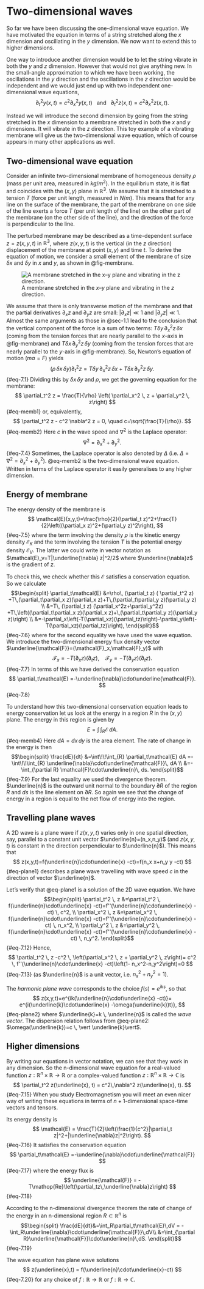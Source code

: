 # Two-dimensional waves

So far we have been discussing the one-dimensional wave equation. We have
motivated the equation in terms of a string stretched along the $x$ dimension and oscillating in the $y$ dimension. We now want to extend this to higher dimensions. 

One way to introduce another dimension would be to let the string vibrate in both the $y$ and $z$ dimension. However that would not give anything
new. In the small-angle approximation to which we have been working, the oscillations in
the $y$ direction and the oscillations in the $z$ direction would be independent
and we would just end up with two independent one-dimensional wave equations,
$$
\partial_t^2 y(x,t) = c^2\partial_x^2 y(x,t)~~\text{ and }~~\partial_t^2 z(x,t) = c^2\partial_x^2 z(x,t).
$$

Instead we will introduce the second dimension by going from the string
stretched in the $x$ dimension to a membrane stretched in both the $x$ and
$y$ dimensions. It will vibrate in the $z$ direction. This toy example of
a vibrating membrane will give us the two-dimensional wave equation, which 
of course appears in many other applications as well.

## Two-dimensional wave equation

Consider an infinite two-dimensional membrane of homogeneous density $\rho$
(mass per unit area, measured in $kg/m^2$). In the equilibrium state, it is flat
and coincides with the $(x,y)$ plane in $\mathbb{R}^3$. We assume that it is
stretched to a tension $T$ (force per unit length, measured in $N/m$). This
means that for any line on the surface of the membrane, the part of the membrane
on one side of the line exerts a force $T$ (per unit length of the line) on the
other part of the membrane (on the other side of the line), and the direction of
the force is perpendicular to the line.

The perturbed membrane may be described as a time-dependent surface $z=z(x,y,t)$
in $\mathbb{R}^3$, where $z(x,y,t)$ is the vertical (in the $z$ direction)
displacement of the membrane at point $(x,y)$ and time $t$. To derive the
equation of motion, we consider a small element of the membrane of size $\delta
x$ and $\delta y$ in $x$ and $y$, as shown in @fig-membrane.

![A membrane stretched in the $x$--$y$ plane and vibrating in the $z$ direction.](membrane.png){#fig-membrane}

We assume that there is only transverse motion of the membrane and that the
partial derivatives $\partial_x z$ and $\partial_y z$ are small:
$\vert\partial_x z\vert \ll 1$ and $\vert\partial_y z\vert \ll 1$. Almost the
same arguments as those in @sec-1.1 lead to the conclusion that the vertical
component of the force is a sum of two terms: $T \delta y \, \partial_x^2 z \,
\delta x$ (coming from the tension forces that are nearly parallel to the
$x$-axis in @fig-membrane) and $T \delta x \, \partial_y^2 z \, \delta y$ (coming
from the tension forces that are nearly parallel to the $y$-axis in
@fig-membrane). So, Newton's equation of motion ($ma=F$) yields
$$
(\rho \, \delta x \, \delta y)\partial_t^2 z = T \delta y \, \partial_x^2 z \, \delta x + T \delta x \, \partial_y^2 z \, \delta y.
$$ {#eq-7.1}
Dividing this by $\delta x \, \delta y$ and $\rho$, we get the governing
equation for the membrane:
$$
 \partial_t^2 z = \frac{T}{\rho} \left( \partial_x^2 \, z  +  \partial_y^2 \, z\right)
$$ {#eq-memb1}
or, equivalently,
$$
\partial_t^2 z  - c^2 \nabla^2 z = 0, \quad c=\sqrt{\frac{T}{\rho}}.
$$ {#eq-memb2}
Here $c$ in the wave speed and $\nabla^2$ is the Laplace operator:
$$
\nabla^2= \partial_x^2  + \partial_y^2.
$$ {#eq-7.4}
Sometimes, the Laplace operator is also denoted by $\Delta$ (i.e.  $\Delta =
\nabla^2 = \partial_x^2  + \partial_y^2$).
@eq-memb2 is the two-dimensional wave equation. Written in terms of the Laplace
operator it easily generalises to any higher dimension.

## Energy of membrane

The energy density of the membrane is
$$
\mathcal{E}(x,y,t)=\frac{\rho}{2}(\partial_t z)^2+\frac{T}{2}\left((\partial_x z)^2+(\partial_y z)^2\right),
$$ {#eq-7.5}
where the term involving the density $\rho$ is the kinetic energy density
$\mathcal{E}_K$ and the term involving the tension $T$ is the potential energy
density $\mathcal{E}_V$. The latter we could write in vector notation as
$\mathcal{E}_v=T|\underline{\nabla} z|^2/2$ where $\underline{\nabla}z$ is 
the gradient of $z$.

To check this, we check whether this $\mathcal{E}$ satisfies a conservation
equation. So we calculate
$$\begin{split}
\partial_t\mathcal{E} &=\rho\, (\partial_t z) ( \partial_t^2 z) +T\,(\partial_t\partial_x z)(\partial_x z)+T\,(\partial_t\partial_y z)(\partial_y z)  \\ 
&=T\, (\partial_t z) (\partial_x^2z+\partial_y^2z) +T\,\left((\partial_t\partial_x z)(\partial_x z)+\,(\partial_t\partial_y z)(\partial_y z)\right)  \\
&=-\partial_x\left(-T(\partial_xz)(\partial_tz)\right)-\partial_y\left(-T(\partial_xz)(\partial_tz)\right),
\end{split}$$ {#eq-7.6}
where for the second equality we have used the wave equation. We introduce the
two-dimensional energy flux density vector
$\underline{\mathcal{F}}=(\mathcal{F}_x,\mathcal{F}_y)$ with
$$
\mathcal{F}_x =-T(\partial_xz)(\partial_tz),~~~~ \mathcal{F}_y=-T(\partial_yz)(\partial_tz).
$$ {#eq-7.7}
In terms of this we have derived the conservation equation
 $$
\partial_t\mathcal{E} =-\underline{\nabla}\cdot\underline{\mathcal{F}}.
$$ {#eq-7.8}

To understand how this two-dimensional conservation equation leads to energy conservation let us look
at the energy in a  region $R$ in the $(x,y)$ plane. 
The energy in this region is given by
$$
E=\int\!\!\int_{R} \mathcal{E}\, dA.
$$ {#eq-memb4}
Here $dA=dx \, dy$ is the area element. The rate of change in the energy is then
$$\begin{split}
\frac{dE}{dt} &=\int\!\!\int_{R} \partial_t\mathcal{E} dA =- \int\!\!\int_{R} \underline{\nabla}\cdot\underline{\mathcal{F}}\, dA \\
&=-\int_{\partial R} \mathcal{F}\cdot\underline{n}\, ds. 
\end{split}$$ {#eq-7.9}
For the last equality we used the divergence theorem. $\underline{n}$ is the outward unit normal to the boundary $\partial R$ of the region $R$ and $ds$ is the line
element on $\partial R$. So again we see that the change of energy in a region
is equal to the net flow of energy into the region.

## Travelling plane waves

A 2D wave is a plane wave if $z(x,y,t)$ varies only in one spatial direction,
say, parallel to a constant unit vector $\underline{n}=(n_x,n_y)$  (and $z(x,y,t)$ is
constant in the direction perpendicular to $\underline{n}$). This means that
$$
z(x,y,t)=f(\underline{n}\cdot\underline{x} -ct)=f(n_x x+n_y y -ct)
$$ {#eq-plane1}
describes a plane wave travelling with wave speed $c$ in the direction of vector
$\underline{n}$.

Let's verify that @eq-plane1 is a solution of the 2D wave equation. We have
$$\begin{split}
\partial_t^2 \, z &=\partial_t^2 \, f(\underline{n}\cdot\underline{x} -ct)=f''(\underline{n}\cdot\underline{x} -ct) \, c^2,  \\
\partial_x^2 \, z &=\partial_x^2 \, f(\underline{n}\cdot\underline{x} -ct)=f''(\underline{n}\cdot\underline{x} -ct) \, n_x^2, \\
\partial_y^2 \, z &=\partial_y^2 \, f(\underline{n}\cdot\underline{x} -ct)=f''(\underline{n}\cdot\underline{x} -ct) \, n_y^2. 
\end{split}$$ {#eq-7.12}
Hence,
$$
\partial_t^2 \, z -c^2 \, \left(\partial_x^2 \, z + \partial_y^2 \, z\right)=
c^2 \, f''(\underline{n}\cdot\underline{x} -ct)\left(1- n_x^2-n_y^2\right)=0
$$ {#eq-7.13}
(as $\underline{n}$ is a unit vector, i.e. $n_x^2 + n_y^2=1$).

The _harmonic plane wave_ corresponds to the choice $f(s)=e^{iks}$, so that
$$
z(x,y,t)=e^{ik(\underline{n}\cdot\underline{x} -ct)}= e^{i(\underline{k}\cdot\underline{x} -\omega(\underline{k})t)},
$$ {#eq-plane2}
where $\underline{k}=k \, \underline{n}$ is called the _wave vector_. The dispersion relation follows from
@eq-plane2: $\omega(\underline{k})=c \, \vert \underline{k}\vert$.

## Higher dimensions

By writing our equations in vector notation, we can see that they work in any dimension. So the n-dimensional wave equation for a real-valued function $z:\mathbb{R}^n\times\mathbb{R}\to\mathbb{R}$ or a complex-valued function $z:\mathbb{R}^n\times\mathbb{R}\to\mathbb{C}$ is
$$
\partial_t^2 z(\underline{x}, t) = c^2\,\nabla^2 z(\underline{x}, t).
$$ {#eq-7.15}
[When you study Electromagnetism you will meet an even nicer way of writing these equations in terms of $n+1$-dimensional space-time vectors and tensors.]{.aside}

Its energy density is
$$
\mathcal{E} = \frac{T}{2}\left(\frac{1}{c^2}|\partial_t z|^2+|\underline{\nabla}z|^2\right).
$$ {#eq-7.16}
It satisfies the conservation equation
$$
\partial_t\mathcal{E} =-\underline{\nabla}\cdot\underline{\mathcal{F}}
$$ {#eq-7.17}
where the energy flux is
$$
\underline{\mathcal{F}} = -T\mathop{Re}\left(\partial_tz\,\underline{\nabla}z\right)
$$ {#eq-7.18}

According to the n-dimensional divergence theorem the rate of change of
the energy in an n-dimensional region $R\subset\mathbb{R}^n$ is
$$\begin{split}
\frac{dE}{dt}&=\int_R\partial_t\mathcal{E}\,dV 
= -\int_R\underline{\nabla}\cdot\underline{\mathcal{F}}\,dV\\
&=\int_{\partial R}\underline{\mathcal{F}}\cdot\underline{n}\,dS.
\end{split}$$ {#eq-7.19}

The wave equation has plane wave solutions
$$
z(\underline{x},t) = f(\underline{n}\cdot\underline{x}-ct)
$$ {#eq-7.20}
for any choice of $f:\mathbb{R}\to\mathbb{R}$ or $f:\mathbb{R}\to\mathbb{C}$.


